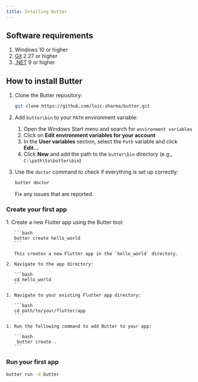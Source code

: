 ```yaml
---
title: Intalling Butter
---
```


## Software requirements

1. Windows 10 or higher
1. [Git](https://gitforwindows.org/) 2.27 or higher
1. [.NET](https://dotnet.microsoft.com/download) 9 or higher

## How to install Butter

1. Clone the Butter repository:

   ```bash
   git clone https://github.com/loic-sharma/butter.git
   ```

1. Add `butter\bin` to your `PATH` environment variable:

    1. Open the Windows Start menu and search for `environment variables`
    1. Click on **Edit environment variables for your account**
    1. In the **User variables** section, select the `Path` variable and click **Edit...**
    1. Click **New** and add the path to the `butter\bin` directory (e.g., `C:\path\to\butter\bin`)

1. Use the `doctor` command to check if everything is set up correctly:

   ```bash
   butter doctor
   ```

   Fix any issues that are reported.

### Create your first app

<Tabs>
  <TabItem label="New app" value="new">
    1. Create a new Flutter app using the Butter tool:

       ```bash
       butter create hello_world
       ```

       This creates a new Flutter app in the `hello_world` directory.

    2. Navigate to the app directory:

       ```bash
       cd hello_world
       ```

  </TabItem>
  
  <TabItem label="Add to an existing Flutter app" value="existing">

    1. Navigate to your existing Flutter app directory:

       ```bash
       cd path/to/your/flutter/app
       ```

    1. Run the following command to add Butter to your app:

       ```bash
        butter create .
       ```
  </TabItem>
</Tabs>

### Run your first app

```bash
butter run -d butter
```
